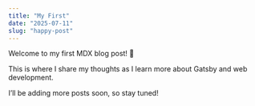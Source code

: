 ```yaml
---
title: "My First"
date: "2025-07-11"
slug: "happy-post"
---
```


Welcome to my first MDX blog post! 🎉

This is where I share my thoughts as I learn more about Gatsby and web development.

I’ll be adding more posts soon, so stay tuned!
